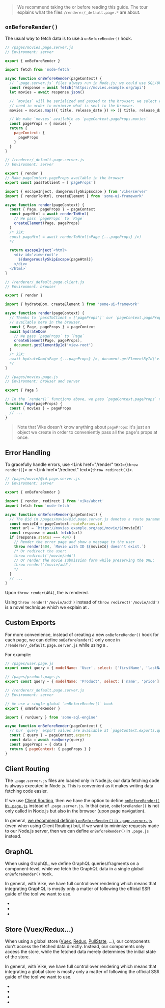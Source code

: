 
> We recommend taking the <Link text="React Tour" href="/react-tour" /> or <Link text="Vue Tour" href="/vue-tour" /> before reading this guide.
> The tour explains what the files `/renderer/_default.page.*` are about.

## `onBeforeRender()`

The usual way to fetch data is to use a `onBeforeRender()` hook.

```js
// /pages/movies.page.server.js
// Environment: server

export { onBeforeRender }

import fetch from 'node-fetch'

async function onBeforeRender(pageContext) {
  // `.page.server.js` files always run in Node.js; we could use SQL/ORM queries here.
  const response = await fetch('https://movies.example.org/api')
  let movies = await response.json()

  // `movies` will be serialized and passed to the browser; we select only the data we
  // need in order to minimize what is sent to the browser.
  movies = movies.map(({ title, release_date }) => ({ title, release_date }))

  // We make `movies` available as `pageContext.pageProps.movies`
  const pageProps = { movies }
  return {
    pageContext: {
      pageProps
    }
  }
}
```

```js
// /renderer/_default.page.server.js
// Environment: server

export { render }
// Make pageContext.pageProps available in the browser
export const passToClient = ['pageProps']

import { escapeInject, dangerouslySkipEscape } from 'vike/server'
import { renderToHtml, createElement } from 'some-ui-framework'

async function render(pageContext) {
  const { Page, pageProps } = pageContext
  const pageHtml = await renderToHtml(
    // We pass `pageProps` to `Page`
    createElement(Page, pageProps)
  )
  /* JSX:
  const pageHtml = await renderToHtml(<Page {...pageProps} />)
  */

  return escapeInject`<html>
    <div id='view-root'>
      ${dangerouslySkipEscape(pageHtml)}
    </div>
  </html>`
}
```

```js
// /renderer/_default.page.client.js
// Environment: browser

export { render }

import { hydrateDom, createElement } from 'some-ui-framework'

async function render(pageContext) {
  // Thanks to `passToClient = ['pageProps']` our `pageContext.pageProps` is
  // available here in the browser.
  const { Page, pageProps } = pageContext
  await hydrateDom(
    // We pass `pageProps` to `Page`
    createElement(Page, pageProps),
    document.getElementById('view-root')
  )
  /* JSX:
  await hydrateDom(<Page {...pageProps} />, document.getElementById('view-root'))
  */
}
```

```js
// /pages/movies.page.js
// Environment: browser and server

export { Page }

// In the `render()` functions above, we pass `pageContext.pageProps` to `Page`
function Page(pageProps) {
  const { movies } = pageProps
  // ...
}
```

> Note that Vike doesn't know anything about `pageProps`: it's just an object we create in order to conveniently pass all the page's props at once.


## Error Handling

To gracefully handle errors, use <Link href="/render" text={<code>throw render()</code>}></Link> or <Link href="/redirect" text={<code>throw redirect()</code>}></Link>.

```js
// /pages/movie/@id.page.server.js
// Environment: server

export { onBeforeRender }

import { render, redirect } from 'vike/abort'
import fetch from 'node-fetch'

async function onBeforeRender(pageContext) {
  // The @id in /pages/movie/@id.page.server.js denotes a route parameter
  const movieId = pageContext.routeParams.id
  const url = `https://movies.example.org/api/movie/${movieId}`
  const response = await fetch(url)
  if (response.status === 404) {
    // Render the error page and show a message to the user
    throw render(404, `Movie with ID ${movieId} doesn't exist.`)
    /* Or redirect the user:
    throw redirect('/movie/add')
    // Or render the movie submission form while preserving the URL:
    throw render('/movie/add')
    */
  }
  // ...
}
```

Upon `throw render(404)`, the <Link text="error page" href="/error-page" /> is rendered.

Using `throw render('/movie/add')` instead of `throw redirect('/movie/add')` is a novel technique which we explain at <Link href="/auth#login-flow" />.


## Custom Exports

For more convenience, instead of creating a new `onBeforeRender()` hook for each page, we can define `onBeforeRender()` only once in `/renderer/_default.page.server.js` while using a <Link text="Custom Export/Hook" href="/exports" />.

For example:

```js
// /pages/user.page.js
export const query = { modelName: 'User', select: ['firstName', 'lastName'] }
```

```js
// /pages/product.page.js
export const query = { modelName: 'Product', select: ['name', 'price'] }
```

```js
// /renderer/_default.page.server.js
// Environment: server

// We use a single global `onBeforeRender()` hook
export { onBeforeRender }

import { runQuery } from 'some-sql-engine'

async function onBeforeRender(pageContext) {
  // Our `query` export values are available at `pageContext.exports.query`
  const { query } = pageContext.exports
  const data = await runQuery(query)
  const pageProps = { data }
  return { pageContext: { pageProps } }
}
```

## Client Routing

The `.page.server.js` files are loaded only in Node.js;
our data fetching code is always executed in Node.js.
This is convenient as it makes writing data fetching code easier.

If we use [Client Routing](/clientRouting),
then we have the option to define [`onBeforeRender()` in `.page.js`](/onBeforeRender-isomorphic) instead of `.page.server.js`. In that case, `onBeforeRender()` is not only called in Node.js but also in the browser (upon page navigation).

In general, [we recommend defining `onBeforeRender()` in `.page.server.js`](/onBeforeRender-isomorphic#recommendation) (even when using Client Routing) but,
if we want to minimize requests made to our Node.js server,
then we can define `onBeforeRender()` in `.page.js` instead.

## GraphQL

When using GraphQL, we define GraphQL queries/fragments on a component-level, while we fetch the GraphQL data in a single global `onBeforeRender()` hook.

In general, with Vike, we have full control over rendering which means that integrating GraphQL is mostly only a matter of following the official SSR guide of the tool we want to use.

- <Link href="/apollo-graphql" />
- <Link href="/relay" />
- <Link href="/urql" />

## Store (Vuex/Redux...)

When using a global store ([Vuex](https://vuex.vuejs.org/), [Redux](https://redux.js.org/), [PullState](https://lostpebble.github.io/pullstate/), ...), our components don't access the fetched data directly. Instead, our components only access the store, while the fetched data merely determines the initial state of the store.

In general, with Vike, we have full control over rendering which means that integrating a global store is mostly only a matter of following the official SSR guide of the tool we want to use.

- <Link href="/redux" />
- <Link href="/vuex" />
- <Link href="/pinia" />
- <Link href="/pullstate" />
